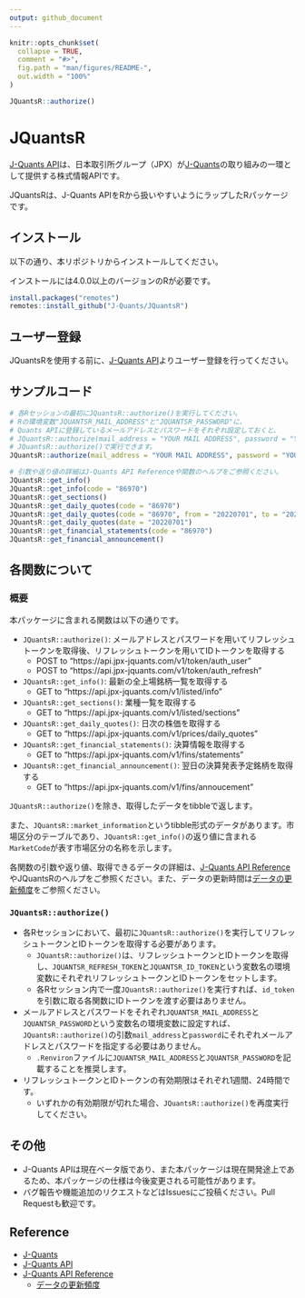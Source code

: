 ---
output: github_document
---


```{r, include = FALSE}
knitr::opts_chunk$set(
  collapse = TRUE,
  comment = "#>",
  fig.path = "man/figures/README-",
  out.width = "100%"
)
```

```{r, include=FALSE}
JQuantsR::authorize()
```

# JQuantsR

<!-- badges: start -->
<!-- badges: end -->

[J-Quants API](https://application.jpx-jquants.com/)は、日本取引所グループ（JPX）が[J-Quants](https://jpx-jquants.com/)の取り組みの一環として提供する株式情報APIです。

JQuantsRは、J-Quants APIをRから扱いやすいようにラップしたRパッケージです。


## インストール

以下の通り、本リポジトリからインストールしてください。

インストールには4.0.0以上のバージョンのRが必要です。

```{r, eval=FALSE}
install.packages("remotes")
remotes::install_github("J-Quants/JQuantsR")
```


## ユーザー登録

JQuantsRを使用する前に、[J-Quants API](https://application.jpx-jquants.com/)よりユーザー登録を行ってください。


## サンプルコード

```{r, eval=FALSE}
# 各Rセッションの最初にJQuantsR::authorize()を実行してください。
# Rの環境変数"JQUANTSR_MAIL_ADDRESS"と"JQUANTSR_PASSWORD"に、
# Quants APIに登録しているメールアドレスとパスワードをそれぞれ設定しておくと、
# JQuantsR::authorize(mail_address = "YOUR MAIL ADDRESS", password = "YOUR PASSWORD")の代わりに
# JQuantsR::authorize()で実行できます。
JQuantsR::authorize(mail_address = "YOUR MAIL ADDRESS", password = "YOUR PASSWORD")

# 引数や返り値の詳細はJ-Quants API Referenceや関数のヘルプをご参照ください。
JQuantsR::get_info()
JQuantsR::get_info(code = "86970")
JQuantsR::get_sections()
JQuantsR::get_daily_quotes(code = "86970")
JQuantsR::get_daily_quotes(code = "86970", from = "20220701", to = "20220715")
JQuantsR::get_daily_quotes(date = "20220701")
JQuantsR::get_financial_statements(code = "86970")
JQuantsR::get_financial_announcement()
```


## 各関数について

### 概要

本パッケージに含まれる関数は以下の通りです。

- `JQuantsR::authorize()`: メールアドレスとパスワードを用いてリフレッシュトークンを取得後、リフレッシュトークンを用いてIDトークンを取得する
  - POST to "https://api.jpx-jquants.com/v1/token/auth_user"
  - POST to "https://api.jpx-jquants.com/v1/token/auth_refresh"
- `JQuantsR::get_info()`: 最新の全上場銘柄一覧を取得する
  - GET to "https://api.jpx-jquants.com/v1/listed/info"
- `JQuantsR::get_sections()`: 業種一覧を取得する
  - GET to "https://api.jpx-jquants.com/v1/listed/sections"
- `JQuantsR::get_daily_quotes()`: 日次の株価を取得する
  - GET to "https://api.jpx-jquants.com/v1/prices/daily_quotes"
- `JQuantsR::get_financial_statements()`: 決算情報を取得する
  - GET to "https://api.jpx-jquants.com/v1/fins/statements"
- `JQuantsR::get_financial_announcement()`: 翌日の決算発表予定銘柄を取得する
  - GET to "https://api.jpx-jquants.com/v1/fins/annoucement"

`JQuantsR::authorize()`を除き、取得したデータをtibbleで返します。

また、`JQuantsR::market_information`というtibble形式のデータがあります。市場区分のテーブルであり、`JQuantsR::get_info()`の返り値に含まれる`MarketCode`が表す市場区分の名称を示します。

各関数の引数や返り値、取得できるデータの詳細は、[J-Quants API Reference](https://jpx.gitbook.io/j-quants-api/api-reference)やJQuantsRのヘルプをご参照ください。また、データの更新時間は[データの更新頻度](https://jpx.gitbook.io/j-quants-api/api-reference/data-update)をご参照ください。


### `JQuantsR::authorize()`

- 各Rセッションにおいて、最初に`JQuantsR::authorize()`を実行してリフレッシュトークンとIDトークンを取得する必要があります。
  - `JQuantsR::authorize()`は、リフレッシュトークンとIDトークンを取得し、`JQUANTSR_REFRESH_TOKEN`と`JQUANTSR_ID_TOKEN`という変数名の環境変数にそれぞれリフレッシュトークンとIDトークンをセットします。
  - 各Rセッション内で一度`JQuantsR::authorize()`を実行すれば、`id_token`を引数に取る各関数にIDトークンを渡す必要はありません。
- メールアドレスとパスワードをそれぞれ`JQUANTSR_MAIL_ADDRESS`と`JQUANTSR_PASSWORD`という変数名の環境変数に設定すれば、`JQuantsR::authorize()`の引数`mail_address`と`password`にそれぞれメールアドレスとパスワードを指定する必要はありません。
  - `.Renviron`ファイルに`JQUANTSR_MAIL_ADDRESS`と`JQUANTSR_PASSWORD`を記載することを推奨します。
- リフレッシュトークンとIDトークンの有効期限はそれぞれ1週間、24時間です。
  - いずれかの有効期限が切れた場合、`JQuantsR::authorize()`を再度実行してください。


## その他

- J-Quants APIは現在ベータ版であり、また本パッケージは現在開発途上であるため、本パッケージの仕様は今後変更される可能性があります。
- バグ報告や機能追加のリクエストなどはIssuesにご投稿ください。Pull Requestも歓迎です。


## Reference

- [J-Quants](https://jpx-jquants.com/)
- [J-Quants API](https://application.jpx-jquants.com/)
- [J-Quants API Reference](https://jpx.gitbook.io/j-quants-api/api-reference)
  - [データの更新頻度](https://jpx.gitbook.io/j-quants-api/api-reference/data-update)
